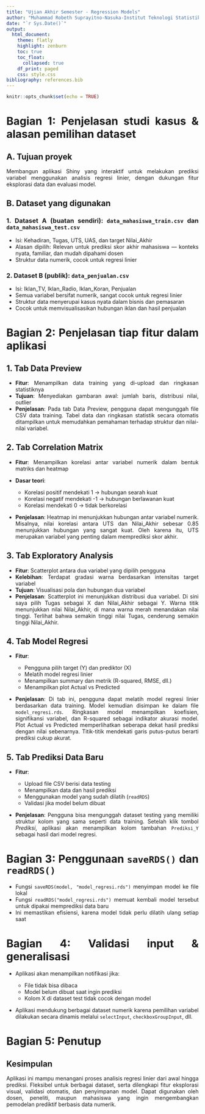 ```yaml
---
title: "Ujian Akhir Semester - Regression Models"
author: "Muhammad Robeth Suprayitno-Nasuka-Institut Teknologi Statistika dan Bisnis Muhammadiyah"
date: "`r Sys.Date()`"
output: 
  html_document:
    theme: flatly
    highlight: zenburn
    toc: true
    toc_float:
      collapsed: true
    df_print: paged
    css: style.css
bibliography: references.bib
---
```


```{=html}
<style>
body {
  text-align: justify;
}
</style>
````

```r
knitr::opts_chunk$set(echo = TRUE)
```

# Bagian 1: Penjelasan studi kasus & alasan pemilihan dataset

## A. Tujuan proyek

Membangun aplikasi Shiny yang interaktif untuk melakukan prediksi variabel menggunakan analisis regresi linier, dengan dukungan fitur eksplorasi data dan evaluasi model.

## B. Dataset yang digunakan

### 1. Dataset A (buatan sendiri): `data_mahasiswa_train.csv` dan `data_mahasiswa_test.csv`

* Isi: Kehadiran, Tugas, UTS, UAS, dan target Nilai\_Akhir
* Alasan dipilih: Relevan untuk prediksi skor akhir mahasiswa — konteks nyata, familiar, dan mudah dipahami dosen
* Struktur data numerik, cocok untuk regresi linier

### 2. Dataset B (publik): `data_penjualan.csv`

* Isi: Iklan\_TV, Iklan\_Radio, Iklan\_Koran, Penjualan
* Semua variabel bersifat numerik, sangat cocok untuk regresi linier
* Struktur data menyerupai kasus nyata dalam bisnis dan pemasaran
* Cocok untuk memvisualisasikan hubungan iklan dan hasil penjualan

# Bagian 2: Penjelasan tiap fitur dalam aplikasi

## 1. Tab Data Preview

* **Fitur**: Menampilkan data training yang di-upload dan ringkasan statistiknya
* **Tujuan**: Menyediakan gambaran awal: jumlah baris, distribusi nilai, outlier
* **Penjelasan**:
  Pada tab Data Preview, pengguna dapat mengunggah file CSV data training.
  Tabel data dan ringkasan statistik secara otomatis ditampilkan untuk memudahkan pemahaman terhadap struktur dan nilai-nilai variabel.

## 2. Tab Correlation Matrix

* **Fitur**: Menampilkan korelasi antar variabel numerik dalam bentuk matriks dan heatmap
* **Dasar teori**:

  * Korelasi positif mendekati 1 → hubungan searah kuat
  * Korelasi negatif mendekati -1 → hubungan berlawanan kuat
  * Korelasi mendekati 0 → tidak berkorelasi
* **Penjelasan**:
  Heatmap ini menunjukkan hubungan antar variabel numerik. Misalnya, nilai korelasi antara UTS dan Nilai\_Akhir sebesar 0.85 menunjukkan hubungan yang sangat kuat. Oleh karena itu, UTS merupakan variabel yang penting dalam memprediksi skor akhir.

## 3. Tab Exploratory Analysis

* **Fitur**: Scatterplot antara dua variabel yang dipilih pengguna
* **Kelebihan**: Terdapat gradasi warna berdasarkan intensitas target variabel
* **Tujuan**: Visualisasi pola dan hubungan dua variabel
* **Penjelasan**:
  Scatterplot ini menunjukkan distribusi dua variabel. Di sini saya pilih Tugas sebagai X dan Nilai\_Akhir sebagai Y. Warna titik menunjukkan nilai Nilai\_Akhir, di mana warna merah menandakan nilai tinggi. Terlihat bahwa semakin tinggi nilai Tugas, cenderung semakin tinggi Nilai\_Akhir.

## 4. Tab Model Regresi

* **Fitur**:

  * Pengguna pilih target (Y) dan prediktor (X)
  * Melatih model regresi linier
  * Menampilkan summary dan metrik (R-squared, RMSE, dll.)
  * Menampilkan plot Actual vs Predicted
* **Penjelasan**:
  Di tab ini, pengguna dapat melatih model regresi linier berdasarkan data training. Model kemudian disimpan ke dalam file `model_regresi.rds`.
  Ringkasan model menampilkan koefisien, signifikansi variabel, dan R-squared sebagai indikator akurasi model.
  Plot Actual vs Predicted memperlihatkan seberapa dekat hasil prediksi dengan nilai sebenarnya. Titik-titik mendekati garis putus-putus berarti prediksi cukup akurat.

## 5. Tab Prediksi Data Baru

* **Fitur**:

  * Upload file CSV berisi data testing
  * Menampilkan data dan hasil prediksi
  * Menggunakan model yang sudah dilatih (`readRDS`)
  * Validasi jika model belum dibuat
* **Penjelasan**:
  Pengguna bisa mengunggah dataset testing yang memiliki struktur kolom yang sama seperti data training. Setelah klik tombol *Prediksi*, aplikasi akan menampilkan kolom tambahan `Prediksi_Y` sebagai hasil dari model regresi.

# Bagian 3: Penggunaan `saveRDS()` dan `readRDS()`

* Fungsi `saveRDS(model, "model_regresi.rds")` menyimpan model ke file lokal
* Fungsi `readRDS("model_regresi.rds")` memuat kembali model tersebut untuk dipakai memprediksi data baru
* Ini memastikan efisiensi, karena model tidak perlu dilatih ulang setiap saat

# Bagian 4: Validasi input & generalisasi

* Aplikasi akan menampilkan notifikasi jika:

  * File tidak bisa dibaca
  * Model belum dibuat saat ingin prediksi
  * Kolom X di dataset test tidak cocok dengan model
* Aplikasi mendukung berbagai dataset numerik karena pemilihan variabel dilakukan secara dinamis melalui `selectInput`, `checkboxGroupInput`, dll.

# Bagian 5: Penutup

## Kesimpulan

Aplikasi ini mampu menangani proses analisis regresi linier dari awal hingga prediksi.
Fleksibel untuk berbagai dataset, serta dilengkapi fitur eksplorasi visual, validasi otomatis, dan penyimpanan model.
Dapat digunakan oleh dosen, peneliti, maupun mahasiswa yang ingin mengembangkan pemodelan prediktif berbasis data numerik.